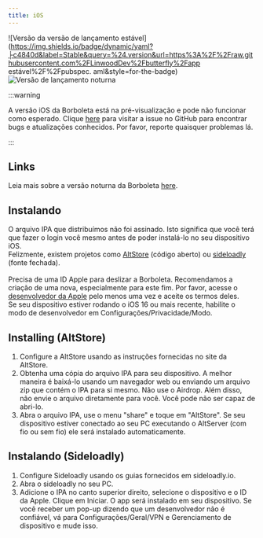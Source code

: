 ```yaml
---
title: iOS
---
```


![Versão da versão de lançamento estável](https://img.shields.io/badge/dynamic/yaml?├c4840d&label=Stable&query=%24.version&url=https%3A%2F%2Fraw.githubusercontent.com%2FLinwoodDev%2Fbutterfly%2Fapp estável%2F%2Fpubspec. aml&style=for-the-badge)
![Versão de lançamento noturna](https://img.shields.io/badge/dynamic/yaml?├f7d28c&label=Nightly&query=%24.version&url=https%3A%2F%2Fraw.githubusercontent.com%2FLinwoodDev%2Fbutterfly%2Fapp%2Fapp%2Fpubspec.yaml&style=for-the-badge)


:::warning

A versão iOS da Borboleta está na pré-visualização e pode não funcionar como esperado.
Clique [here](https://github.com/LinwoodDev/Butterfly/issues/244) para visitar a issue no GitHub para encontrar bugs e atualizações conhecidos. Por favor, reporte quaisquer problemas lá.

:::

## Links

<Tabs>
<TabItem label="Stable">
  <CardGrid>
    <DownloadButton href="https://github.com/LinwoodDev/butterfly/releases/download/stable/linwood-butterfly-ios.ipa" title="IPA"/>
  </CardGrid>
</TabItem>
<TabItem label="Nightly">
  <CardGrid>
    <DownloadButton href="https://github.com/LinwoodDev/butterfly/releases/download/nightly/linwood-butterfly-ios.ipa" title="IPA"/>
  </CardGrid>
</TabItem>
</Tabs>

Leia mais sobre a versão noturna da Borboleta [here](/community/nightly).

## Instalando

O arquivo IPA que distribuímos não foi assinado. Isto significa que você terá que fazer o login você mesmo antes de poder instalá-lo no seu dispositivo iOS. \
Felizmente, existem projetos como [AltStore](https://altstore.io) (código aberto) ou [sideloadly](https://sideloadly.io) (fonte fechada). \
\
Precisa de uma ID Apple para deslizar a Borboleta. Recomendamos a criação de uma nova, especialmente para este fim. Por favor, acesse o [desenvolvedor da Apple](https://developer.apple.com) pelo menos uma vez e aceite os termos deles.
\
Se seu dispositivo estiver rodando o iOS 16 ou mais recente, habilite o modo de desenvolvedor em Configurações/Privacidade/Modo.

## Installing (AltStore)

1. Configure a AltStore usando as instruções fornecidas no site da AltStore.
2. Obtenha uma cópia do arquivo IPA para seu dispositivo. A melhor maneira é baixá-lo usando um navegador web ou enviando um arquivo zip que contém o IPA para si mesmo. Não use o Airdrop. Além disso, não envie o arquivo diretamente para você. Você pode não ser capaz de abri-lo.
3. Abra o arquivo IPA, use o menu "share" e toque em "AltStore". Se seu dispositivo estiver conectado ao seu PC executando o AltServer (com fio ou sem fio) ele será instalado automaticamente.

## Instalando (Sideloadly)

1. Configure Sideloadly usando os guias fornecidos em sideloadly.io.
2. Abra o sideloadly no seu PC.
3. Adicione o IPA no canto superior direito, selecione o dispositivo e o ID da Apple. Clique em Iniciar. O app será instalado em seu dispositivo.
   Se você receber um pop-up dizendo que um desenvolvedor não é confiável, vá para Configurações/Geral/VPN e Gerenciamento de dispositivo e mude isso.
